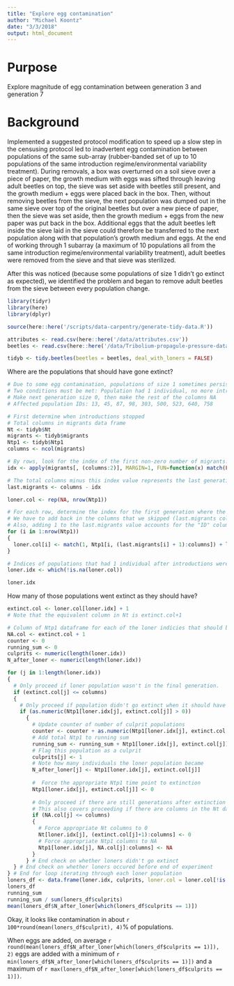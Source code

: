 ```yaml
---
title: "Explore egg contamination"
author: "Michael Koontz"
date: "3/3/2018"
output: html_document
---
```


# Purpose

Explore magnitude of egg contamination between generation 3 and generation 7

# Background

Implemented a suggested protocol modification to speed up a slow step in the censusing protocol led to inadvertent egg contamination between populations of the same sub-array (rubber-banded set of up to 10 populations of the same introduction regime/environmental variability treatment). During removals, a box was overturned on a soil sieve over a piece of paper, the growth medium with eggs was sifted through leaving adult beetles on top, the sieve was set aside with beetles still present, and the growth medium + eggs were placed back in the box. Then, without removing beetles from the sieve, the next population was dumped out in the same sieve over top of the original beetles but over a new piece of paper, then the sieve was set aside, then the growth medium + eggs from the new paper was put back in the box. Additional eggs that the adult beetles left inside the sieve laid in the sieve could therefore be transferred to the next population along with that population's growth medium and eggs. At the end of working through 1 subarray (a maximum of 10 populations all from the same introduction regime/environmental variability treatment), adult beetles were removed from the sieve and that sieve was sterilized.

After this was noticed (because some populations of size 1 didn't go extinct as expected), we identified the problem and began to remove adult beetles from the sieve between every population change.


```r
library(tidyr)
library(here)
library(dplyr)

source(here::here('/scripts/data-carpentry/generate-tidy-data.R'))

attributes <- read.csv(here::here('/data/attributes.csv'))
beetles <- read.csv(here::here('/data/Tribolium-propagule-pressure-data.csv'))

tidyb <- tidy.beetles(beetles = beetles, deal_with_loners = FALSE)

```

Where are the populations that should have gone extinct?

```r
# Due to some egg contamination, populations of size 1 sometimes persisted. Make these extinct with this code.
# Two conditions must be met: Population had 1 individual, no more introductions were coming
# Make next generation size 0, then make the rest of the columns NA
# Affected population IDs: 13, 45, 87, 98, 303, 500, 523, 640, 758

# First determine when introductions stopped
# Total columns in migrants data frame
Nt <- tidyb$Nt
migrants <- tidyb$migrants
Ntp1 <- tidyb$Ntp1
columns <- ncol(migrants)

# By rows, look for the index of the first non-zero number of migrants.
idx <- apply(migrants[, (columns:2)], MARGIN=1, FUN=function(x) match(FALSE, x==0))

# The total columns minus this index value represents the last generation whose Ntp1 census data was influenced by migrants
last.migrants <- columns - idx

loner.col <- rep(NA, nrow(Ntp1))

# For each row, determine the index for the first generation where the population has only 1 individual, but only look at the columns AFTER no more migrants arrive (that is, the (last.migrants + 1) column until the final column)
# We have to add back in the columns that we skipped (last.migrants columns) to this index value
# Also, adding 1 to the last.migrants value accounts for the "ID" column
for (i in 1:nrow(Ntp1))
{
  loner.col[i] <- match(1, Ntp1[i, (last.migrants[i] + 1):columns]) + last.migrants[i]
}

# Indices of populations that had 1 individual after introductions were finished (includes populations that actually did go extinct as well as populations that should have gone extinct)
loner.idx <- which(!is.na(loner.col))

loner.idx
```

How many of those populations went extinct as they should have?

```r
extinct.col <- loner.col[loner.idx] + 1
# Note that the equivalent column in Nt is extinct.col+1

# Column of Ntp1 dataframe for each of the loner indicies that should be NA. All columns after this should be NA as well.
NA.col <- extinct.col + 1
counter <- 0
running_sum <- 0
culprits <- numeric(length(loner.idx))
N_after_loner <- numeric(length(loner.idx))

for (j in 1:length(loner.idx))
{
  # Only proceed if loner population wasn't in the final generation.
  if (extinct.col[j] <= columns)
  {
    # Only proceed if population didn't go extinct when it should have
    if (as.numeric(Ntp1[loner.idx[j], extinct.col[j]] > 0))
      {
        # Update counter of number of culprit populations
        counter <- counter + as.numeric(Ntp1[loner.idx[j], extinct.col[j]] > 0)
        # Add total Ntp1 to running sum
        running_sum <- running_sum + Ntp1[loner.idx[j], extinct.col[j]]
        # Flag this population as a culprit
        culprits[j] <- 1
        # Note how many individuals the loner population became
        N_after_loner[j] <- Ntp1[loner.idx[j], extinct.col[j]]
        
        #  Force the appropriate Ntp1 time point to extinction
        Ntp1[loner.idx[j], extinct.col[j]] <- 0
        
        # Only proceed if there are still generations after extinction that need to be forced to NAs
        # This also covers proceeding if there are columns in the Nt dataframe that need to be forced to 0
        if (NA.col[j] <= columns)
        {
          # Force appropriate Nt columns to 0
          Nt[loner.idx[j], (extinct.col[j]+1):columns] <- 0
          # Force appropriate Ntp1 columns to NA
          Ntp1[loner.idx[j], NA.col[j]:columns] <- NA
        }
      } # End check on whether loners didn't go extinct
  } # End check on whether loners occured before end of experiment
} # End for loop iterating through each loner population
loners_df <- data.frame(loner.idx, culprits, loner.col = loner.col[!is.na(loner.col)], extinct.col, N_after_loner)
loners_df
running_sum
running_sum / sum(loners_df$culprits)
mean(loners_df$N_after_loner[which(loners_df$culprits == 1)])
```

Okay, it looks like contamination in about `r 100*round(mean(loners_df$culprit), 4)`% of populations.

When eggs are added, on average `r round(mean(loners_df$N_after_loner[which(loners_df$culprits == 1)]), 2)` eggs are added with a minimum of `r min(loners_df$N_after_loner[which(loners_df$culprits == 1)])` and a maximum of `r max(loners_df$N_after_loner[which(loners_df$culprits == 1)])`.



